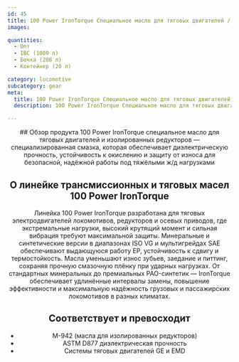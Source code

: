 ```yaml
---
id: 45
title: 100 Power IronTorque Специальное масло для тяговых двигателей / изолированных редукторов
images:

quantities:
  - Опт
  - IBC (1000 л)
  - Бочка (208 л)
  - Контейнер (20 л)

category: locomotive
subcategory: gear
meta:
  title: 100 Power IronTorque Специальное масло для тяговых двигателей / изолированных редукторов | Премиальное масло для редукторов и тяговых узлов локомотивов
  description: 100 Power IronTorque Специальное масло для тяговых двигателей и изолированных редукторов — высокоэффективная смазка, обеспечивающая диэлектрическую прочность, устойчивость к окислению и защиту от износа для надёжной работы под тяжёлыми ж/д нагрузками. Соответствует M-942, ASTM D877 и требованиям систем тяговых двигателей GE и EMD, обеспечивая максимальную надёжность и длительный срок службы.

---
```


<Header>
  ## Обзор продукта
100 Power IronTorque специальное масло для тяговых двигателей и
изолированных редукторов — специализированная смазка, которая
обеспечивает диэлектрическую прочность, устойчивость к окислению
и защиту от износа для безопасной, надёжной работы под тяжёлыми
ж/д нагрузками

  ## О линейке трансмиссионных и тяговых масел 100 Power IronTorque
  Линейка 100 Power IronTorque разработана для тяговых электродвигателей локомотивов, редукторов и осевых приводов, где экстремальные нагрузки, высокий крутящий момент и сильная вибрация требуют максимальной защиты. Минеральные и синтетические версии в диапазонах ISO VG и мультигрейдах SAE обеспечивают выдающуюся работу EP, устойчивость к сдвигу и термостойкость. Масла уменьшают износ зубьев, заедание и питтинг, сохраняя прочную смазочную плёнку при ударных нагрузках. От стандартных минеральных до премиальных PAO-синтетик — IronTorque обеспечивает удлинённые интервалы замены, повышение эффективности и максимальную надёжность грузовых и пассажирских локомотивов в разных климатах.

  ## Соответствует и превосходит
 - M-942 (масла для изолированных редукторов)
 - ASTM D877 диэлектрическая прочность
 - Системы тяговых двигателей GE и EMD

</Header>
